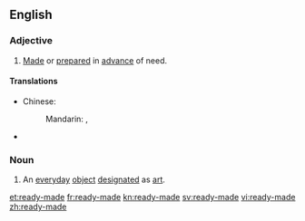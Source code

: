==English==

===Adjective===
{{en-adj}}

# [[made|Made]] or [[prepared]] in [[advance]] of need.

====Translations====
{{trans-top|made in advance}}
* Chinese:
*: Mandarin: {{t-|cmn|現成|alt=現成的|sc=Hani}}, {{t-|cmn|现成|alt=现成的|tr=xiànchéng de|sc=Hani}}
{{trans-mid}}
* {{trreq|Finnish}}
{{trans-bottom}}

===Noun===
{{en-noun}}

# An [[everyday]] [[object]] [[designated]] as [[art]].

[[et:ready-made]]
[[fr:ready-made]]
[[kn:ready-made]]
[[sv:ready-made]]
[[vi:ready-made]]
[[zh:ready-made]]